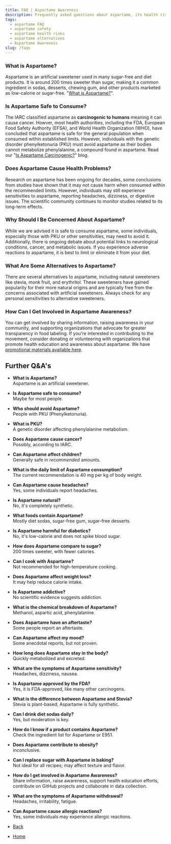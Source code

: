 ```yaml
---
title: FAQ | Aspartame Awareness
description: Frequently asked questions about aspartame, its health risks, safety, and alternatives.
tags:
  - aspartame FAQ
  - aspartame safety
  - aspartame health risks
  - aspartame alternatives
  - Aspartame Awareness
slug: /faqs
---
```


### What is Aspartame?

Aspartame is an artificial sweetener used in many sugar-free and diet products. It is around 200 times sweeter than sugar, making it a common ingredient in sodas, desserts, chewing gum, and other products marketed as low-calorie or sugar-free. "[What is Aspartame?](/blogs/aspartame)".

### Is Aspartame Safe to Consume?

The IARC classified aspartame as **carcinogenic to humans** meaning it can cause cancer. Howver, most health authorities, including the FDA, European Food Safety Authority (EFSA), and World Health Organization (WHO), have concluded that aspartame is safe for the general population when consumed within established limits. However, individuals with the genetic disorder phenylketonuria (PKU) must avoid aspartame as their bodies cannot metabolize phenylalanine, a compound found in aspartame. Read our "[Is Aspartame Carcinogenic?](/blogs/carcinogenic)" blog.

### Does Aspartame Cause Health Problems?

Research on aspartame has been ongoing for decades, some conclusions from studies have shown that it may not cause harm when consumed within the recommended limits. However, individuals may still experience sensitivities to aspartame, reporting headaches, dizziness, or digestive issues. The scientific community continues to monitor studies related to its long-term effects.

### Why Should I Be Concerned About Aspartame?

While we are advised it is safe to consume aspartame, some individuals, especially those with PKU or other sensitivities, may need to avoid it. Additionally, there is ongoing debate about potential links to neurological conditions, cancer, and metabolic issues. If you experience adverse reactions to aspartame, it is best to limit or eliminate it from your diet.

### What Are Some Alternatives to Aspartame?

There are several alternatives to aspartame, including natural sweeteners like stevia, monk fruit, and erythritol. These sweeteners have gained popularity for their more natural origins and are typically free from the concerns associated with artificial sweeteners. Always check for any personal sensitivities to alternative sweeteners.

### How Can I Get Involved in Aspartame Awareness?

You can get involved by sharing information, raising awareness in your community, and supporting organizations that advocate for greater transparency in food labeling. If you're interested in contributing to the movement, consider donating or volunteering with organizations that promote health education and awareness about aspartame. We have [promotional materials available here](#).

## Further Q&A's

*   **What is Aspartame?**  
    Aspartame is an artificial sweetener.
*   **Is Aspartame safe to consume?**  
    Maybe for most people.
*   **Who should avoid Aspartame?**  
    People with PKU (Phenylketonuria).
*   **What is PKU?**  
    A genetic disorder affecting phenylalanine metabolism.
*   **Does Aspartame cause cancer?**  
    Possibly, according to IARC.
*   **Can Aspartame affect children?**  
    Generally safe in _recommended_ amounts.
*   **What is the daily limit of Aspartame consumption?**  
    The current recommendation is 40 mg per kg of body weight.
*   **Can Aspartame cause headaches?**  
    Yes, some individuals report headaches.
*   **Is Aspartame natural?**  
    No, it's completely synthetic.
*   **What foods contain Aspartame?**  
    Mostly diet sodas, sugar-free gum, sugar-free desserts.
*   **Is Aspartame harmful for diabetics?**  
    No, it's low-calorie and does not spike blood sugar.
*   **How does Aspartame compare to sugar?**  
    200 times sweeter, with fewer calories.
*   **Can I cook with Aspartame?**  
    Not recommended for high-temperature cooking.
*   **Does Aspartame affect weight loss?**  
    It may help reduce calorie intake.
*   **Is Aspartame addictive?**  
    No scientific evidence suggests addiction.
*   **What is the chemical breakdown of Aspartame?**  
    Methanol, aspartic acid, phenylalanine.
*   **Does Aspartame have an aftertaste?**  
    Some people report an aftertaste.
*   **Can Aspartame affect my mood?**  
    Some anecdotal reports, but not proven.
*   **How long does Aspartame stay in the body?**  
    Quickly metabolized and excreted.
*   **What are the symptoms of Aspartame sensitivity?**  
    Headaches, dizziness, nausea.
*   **Is Aspartame approved by the FDA?**  
    Yes, it is FDA-approved, like many other carcinogens.
*   **What is the difference between Aspartame and Stevia?**  
    Stevia is plant-based; Aspartame is fully synthetic.
*   **Can I drink diet sodas daily?**  
    Yes, but moderation is key.
*   **How do I know if a product contains Aspartame?**  
    Check the ingredient list for Aspartame or E951.
*   **Does Aspartame contribute to obesity?**  
    inconclusive.
*   **Can I replace sugar with Aspartame in baking?**  
    Not ideal for all recipes; may affect texture and flavor.
*   **How do I get involved in Aspartame Awareness?**  
    Share information, raise awareness, support health education efforts, contribute on GitHub projects and collaborate in data collection.
*   **What are the symptoms of Aspartame withdrawal?**  
    Headaches, irritability, fatigue.
*   **Can Aspartame cause allergic reactions?**  
    Yes, some individuals may experience allergic reactions.

*   [Back](javascript:void\(0\);)
*   [Home](/)
